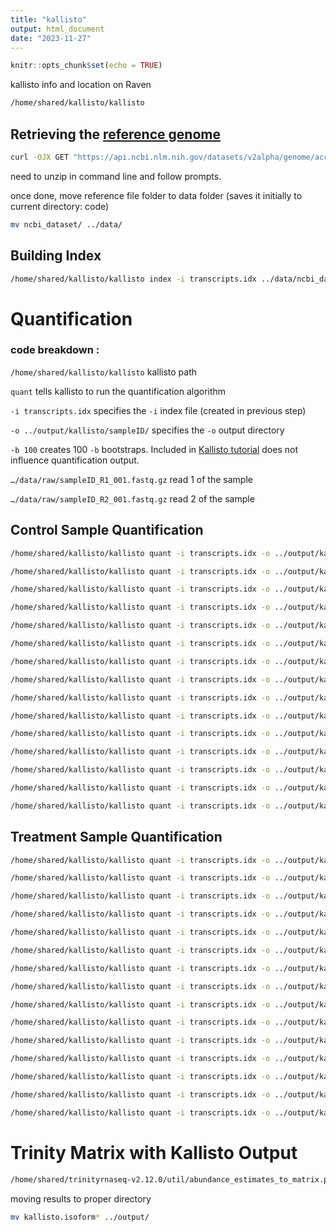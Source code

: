 ```yaml
---
title: "kallisto"
output: html_document
date: "2023-11-27"
---
```


```r
knitr::opts_chunk$set(echo = TRUE)
```

kallisto info and location on Raven

```bash

/home/shared/kallisto/kallisto
```

## Retrieving the [reference genome](https://www.ncbi.nlm.nih.gov/datasets/genome/GCF_026571515.1/)

```bash

curl -OJX GET "https://api.ncbi.nlm.nih.gov/datasets/v2alpha/genome/accession/GCF_026571515.1/download?include_annotation_type=GENOME_FASTA,GENOME_GFF,RNA_FASTA,CDS_FASTA,PROT_FASTA,SEQUENCE_REPORT&filename=GCF_026571515.1.zip" -H "Accept: application/zip" 
```

need to unzip in command line and follow prompts.

once done, move reference file folder to data folder (saves it initially to current directory: code)

```bash

mv ncbi_dataset/ ../data/


```

## Building Index

```bash

/home/shared/kallisto/kallisto index -i transcripts.idx ../data/ncbi_dataset/data/GCF_026571515.1/GCF_026571515.1_ASM2657151v2_genomic.fna

```

# Quantification

### code breakdown :

`/home/shared/kallisto/kallisto` kallisto path

`quant` tells kallisto to run the quantification algorithm

`-i transcripts.idx` specifies the `-i` index file (created in previous step)

`-o ../output/kallisto/sampleID/` specifies the `-o` output directory

`-b 100` creates 100 `-b` bootstraps. Included in [Kallisto tutorial](https://pachterlab.github.io/kallisto/starting) does not influence quantification output.

`…/data/raw/sampleID_R1_001.fastq.gz` read 1 of the sample

`…/data/raw/sampleID_R2_001.fastq.gz` read 2 of the sample

## Control Sample Quantification

```bash

/home/shared/kallisto/kallisto quant -i transcripts.idx -o ../output/kallisto/M-C-216/ -b 100  ../data/raw/M-C-216_R1_001.fastq.gz ../data/raw/M-C-216_R2_001.fastq.gz

```

```bash

/home/shared/kallisto/kallisto quant -i transcripts.idx -o ../output/kallisto/M-C-218/ -b 100  ../data/raw/M-C-218_R1_001.fastq.gz ../data/raw/M-C-218_R2_001.fastq.gz
```

```bash

/home/shared/kallisto/kallisto quant -i transcripts.idx -o ../output/kallisto/M-C-226/ -b 100  ../data/raw/M-C-226_R1_001.fastq.gz ../data/raw/M-C-226_R2_001.fastq.gz
```

```bash

/home/shared/kallisto/kallisto quant -i transcripts.idx -o ../output/kallisto/M-C-306/ -b 100  ../data/raw/M-C-306_R1_001.fastq.gz ../data/raw/M-C-306_R2_001.fastq.gz
```

```bash

/home/shared/kallisto/kallisto quant -i transcripts.idx -o ../output/kallisto/M-C-329/ -b 100  ../data/raw/M-C-329_R1_001.fastq.gz ../data/raw/M-C-329_R2_001.fastq.gz
```

```bash

/home/shared/kallisto/kallisto quant -i transcripts.idx -o ../output/kallisto/M-C-334/ -b 100  ../data/raw/M-C-334_R1_001.fastq.gz ../data/raw/M-C-334_R2_001.fastq.gz
```

```bash

/home/shared/kallisto/kallisto quant -i transcripts.idx -o ../output/kallisto/M-C-337/ -b 100  ../data/raw/M-C-337_R1_001.fastq.gz ../data/raw/M-C-337_R2_001.fastq.gz
```

```bash

/home/shared/kallisto/kallisto quant -i transcripts.idx -o ../output/kallisto/M-C-339/ -b 100  ../data/raw/M-C-339_R1_001.fastq.gz ../data/raw/M-C-339_R2_001.fastq.gz
```

```bash

/home/shared/kallisto/kallisto quant -i transcripts.idx -o ../output/kallisto/M-C-358/ -b 100  ../data/raw/M-C-358_R1_001.fastq.gz ../data/raw/M-C-358_R2_001.fastq.gz
```

```bash

/home/shared/kallisto/kallisto quant -i transcripts.idx -o ../output/kallisto/M-C-360/ -b 100  ../data/raw/M-C-360_R1_001.fastq.gz ../data/raw/M-C-360_R2_001.fastq.gz
```

```bash

/home/shared/kallisto/kallisto quant -i transcripts.idx -o ../output/kallisto/M-C-363/ -b 100  ../data/raw/M-C-363_R1_001.fastq.gz ../data/raw/M-C-363_R2_001.fastq.gz
```

```bash

/home/shared/kallisto/kallisto quant -i transcripts.idx -o ../output/kallisto/M-C-373/ -b 100  ../data/raw/M-C-373_R1_001.fastq.gz ../data/raw/M-C-373_R2_001.fastq.gz
```

```bash

/home/shared/kallisto/kallisto quant -i transcripts.idx -o ../output/kallisto/M-C-482/ -b 100  ../data/raw/M-C-482_R1_001.fastq.gz ../data/raw/M-C-482_R2_001.fastq.gz
```

```bash

/home/shared/kallisto/kallisto quant -i transcripts.idx -o ../output/kallisto/M-C-488/ -b 100  ../data/raw/M-C-488_R1_001.fastq.gz ../data/raw/M-C-488_R2_001.fastq.gz
```

```bash
/home/shared/kallisto/kallisto quant -i transcripts.idx -o ../output/kallisto/M-C-193/ -b 100  ../data/raw/M-C-193_R1_001.fastq.gz ../data/raw/M-C-193_R2_001.fastq.gz
```

## Treatment Sample Quantification

```bash

/home/shared/kallisto/kallisto quant -i transcripts.idx -o ../output/kallisto/M-T-18/ -b 100  ../data/raw/M-T-18_R1_001.fastq.gz ../data/raw/M-T-18_R2_001.fastq.gz
```

```bash

/home/shared/kallisto/kallisto quant -i transcripts.idx -o ../output/kallisto/M-T-20/ -b 100  ../data/raw/M-T-20_R1_001.fastq.gz ../data/raw/M-T-20_R2_001.fastq.gz
```

```bash

/home/shared/kallisto/kallisto quant -i transcripts.idx -o ../output/kallisto/M-T-22/ -b 100  ../data/raw/M-T-22_R1_001.fastq.gz ../data/raw/M-T-22_R2_001.fastq.gz
```

```bash

/home/shared/kallisto/kallisto quant -i transcripts.idx -o ../output/kallisto/M-T-235/ -b 100  ../data/raw/M-T-235_R1_001.fastq.gz ../data/raw/M-T-235_R2_001.fastq.gz
```

```bash

/home/shared/kallisto/kallisto quant -i transcripts.idx -o ../output/kallisto/M-T-245/ -b 100  ../data/raw/M-T-245_R1_001.fastq.gz ../data/raw/M-T-245_R2_001.fastq.gz
```

```bash

/home/shared/kallisto/kallisto quant -i transcripts.idx -o ../output/kallisto/M-T-29/ -b 100  ../data/raw/M-T-29_R1_001.fastq.gz ../data/raw/M-T-29_R2_001.fastq.gz
```

```bash

/home/shared/kallisto/kallisto quant -i transcripts.idx -o ../output/kallisto/M-T-31/ -b 100  ../data/raw/M-T-31_R1_001.fastq.gz ../data/raw/M-T-31_R2_001.fastq.gz
```

```bash

/home/shared/kallisto/kallisto quant -i transcripts.idx -o ../output/kallisto/M-T-32/ -b 100  ../data/raw/M-T-32_R1_001.fastq.gz ../data/raw/M-T-32_R2_001.fastq.gz
```

```bash

/home/shared/kallisto/kallisto quant -i transcripts.idx -o ../output/kallisto/M-T-399/ -b 100  ../data/raw/M-T-399_R1_001.fastq.gz ../data/raw/M-T-399_R2_001.fastq.gz
```

```bash

/home/shared/kallisto/kallisto quant -i transcripts.idx -o ../output/kallisto/M-T-43/ -b 100  ../data/raw/M-T-43_R1_001.fastq.gz ../data/raw/M-T-43_R2_001.fastq.gz
```

```bash

/home/shared/kallisto/kallisto quant -i transcripts.idx -o ../output/kallisto/M-T-44/ -b 100  ../data/raw/M-T-44_R1_001.fastq.gz ../data/raw/M-T-44_R2_001.fastq.gz
```

```bash

/home/shared/kallisto/kallisto quant -i transcripts.idx -o ../output/kallisto/M-T-500/ -b 100  ../data/raw/M-T-500_R1_001.fastq.gz ../data/raw/M-T-500_R2_001.fastq.gz
```

```bash

/home/shared/kallisto/kallisto quant -i transcripts.idx -o ../output/kallisto/M-T-7/ -b 100  ../data/raw/M-T-7_R1_001.fastq.gz ../data/raw/M-T-7_R2_001.fastq.gz
```

```bash

/home/shared/kallisto/kallisto quant -i transcripts.idx -o ../output/kallisto/M-T-83/ -b 100  ../data/raw/M-T-83_R1_001.fastq.gz ../data/raw/M-T-83_R2_001.fastq.gz
```

```bash

/home/shared/kallisto/kallisto quant -i transcripts.idx -o ../output/kallisto/M-T-8/ -b 100  ../data/raw/M-T-8_R1_001.fastq.gz ../data/raw/M-T-8_R2_001.fastq.gz
```

# Trinity Matrix with Kallisto Output

```bash

/home/shared/trinityrnaseq-v2.12.0/util/abundance_estimates_to_matrix.pl --est_method kallisto --gene_trans_map 'none' --out_prefix kallisto --name_sample_by_basedir ../output/kallisto/**/*.tsv


```

moving results to proper directory

```bash

mv kallisto.isoform* ../output/
```

